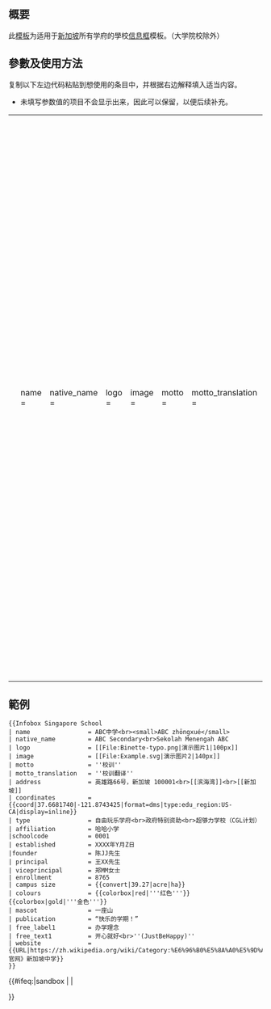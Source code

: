 <includeonly><!-- 在這裡加入模板的保護標識 --></includeonly><noinclude>{{Documentation subpage}}</noinclude>
<!-- 在本行下編輯模板說明 -->
== 概要 ==
此[[模板]]为适用于[[新加坡]]所有学府的學校[[信息框]]模板。（大学院校除外）
== 參數及使用方法 ==
复制以下左边代码粘贴到想使用的条目中，并根据右边解释填入适当内容。
* 未填写参数值的项目不会显示出来，因此可以保留，以便后续补充。
{| 
|<small><pre>
{{Infobox Singapore School
| name              = 
| native_name       = 
| logo              = 
| image             = 
| motto             = 
| motto_translation = 
| address           = 
| established       = 
| type              = 
| affiliation       = 
| founder           = 
| principal         = 
| viceprincipal     = 
| staff             = 
| students          = 
| campus size       = 
| niche             = 
| colours           = 
| mascot            = 
| publication       = 
| free_label        = 
| free_text         = 
| free_label2       = 
| free_text2        = 
| free_label3       = 
| free_text3        = 
| free_label4       = 
| free_text4        = 
| free_label5       = 
| free_text5        = 
| website           = 
}}</pre></small>
|<small><pre>
-{zh-hans;zh-hant|
學校名稱（不填寫此項會顯示當前頁面名）
学校当地名称/常用语言名称
校徽
学校的圖片（建議圖片尺寸為200px）
校訓
校训翻译
地址（如過長請用<br/>分行）
創立日期
學校類型（如私立、公立等）
附属学校 （如IP/分校等）
創校人
校長姓名
副校長姓名
全職職員人數
學生人數
校園面積
学校强项（如课外辅助活动（CCA）等）
學校代表顏色
吉祥物
刊物（如校刊、文集、特刊等）
自選項目1
自選項目1的資料
自選項目2
自選項目2的資料
自選項目3
自選項目3的資料
自選項目4
自選項目4的資料
自選項目5
自選項目5的資料
学校网址}-
</pre></small>
|}
== 範例 ==
{{Infobox Singapore School
| name = ABC中学<br><small>ABC zhōngxué</small>
| native_name = ABC Secondary<br>Sekolah Menengah ABC
| logo = [[File:Binette-typo.png|演示图片1|120px]]
| image = [[File:Example.svg|演示图片2|200px]]
| motto = ''校训''
| motto_translation = ''校训翻译''
| address = 英雄路66号，新加坡 100001<br>[[滨海湾]]<br>[[新加坡]]
| coordinates = {{coord|37.6681740|-121.8743425|format=dms|type:edu_region:US-CA|display=inline}}
| type = 自由玩乐学府<br>政府特别资助<br>超够力学校（CGL计划）
| affiliation = 哈哈小学
|schoolcode = 0001
| established = XXXX年Y月Z日
|founder = 陈JJ先生
| principal = 王XX先生
| viceprincipal = 郑MM女士
| enrollment = 8765
| campus size = {{convert|39.27|acre|ha}}
| colours = {{colorbox|red|'''红色'''}}{{colorbox|gold|'''金色'''}}
| mascot = 一座山
| publication = “快乐的学期！”
| free_label1 = 办学理念
| free_text1 = 开心就好<br>''(JustBeHappy)''
| website = {{URL|https://zh.wikipedia.org/wiki/Category:%E6%96%B0%E5%8A%A0%E5%9D%A1%E4%B8%AD%E5%AD%A6|官网》新加坡中学}}
}}

<pre style="overflow:auto;">
{{Infobox Singapore School
| name                = ABC中学<br><small>ABC zhōngxué</small>
| native_name         = ABC Secondary<br>Sekolah Menengah ABC
| logo                = [[File:Binette-typo.png|演示图片1|100px]]
| image               = [[File:Example.svg|演示图片2|140px]]
| motto               = ''校训''
| motto_translation   = ''校训翻译''
| address             = 英雄路66号，新加坡 100001<br>[[滨海湾]]<br>[[新加坡]]
| coordinates         = {{coord|37.6681740|-121.8743425|format=dms|type:edu_region:US-CA|display=inline}}
| type                = 自由玩乐学府<br>政府特别资助<br>超够力学校（CGL计划）
| affiliation         = 哈哈小学
|schoolcode           = 0001
| established         = XXXX年Y月Z日
|founder              = 陈JJ先生
| principal           = 王XX先生
| viceprincipal       = 郑MM女士
| enrollment          = 8765
| campus size         = {{convert|39.27|acre|ha}}
| colours             = {{colorbox|red|'''红色'''}}{{colorbox|gold|'''金色'''}}
| mascot              = 一座山
| publication         = “快乐的学期！”
| free_label1         = 办学理念
| free_text1          = 开心就好<br>''(JustBeHappy)''
| website             = {{URL|https://zh.wikipedia.org/wiki/Category:%E6%96%B0%E5%8A%A0%E5%9D%A1%E4%B8%AD%E5%AD%A6|官网》新加坡中学}}
}}
</pre>

<includeonly>{{#ifeq:{{SUBPAGENAME}}|sandbox | |
<!-- 本行下加入模板的分類，跨維基連結加入Wikidata（參見[[Wikipedia:Wikidata]]） -->

}}</includeonly>